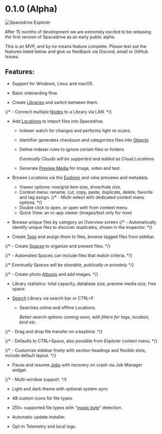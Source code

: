 # 0.1.0 (Alpha)

![Spacedrive Explorer](/images/explorer.png)

After 15 months of development we are extremely excited to be releasing the first version of Spacedrive as an early public alpha.

This is an MVP, and by no means feature complete. Please test out the features listed below and give us feedback via Discord, email or GitHub Issues.

<Notice
	type="info"
	title="Missing features"
	text="This release is missing the ability to connect multiple nodes together, this will be included in a following release. Along with multi-select, cloud support, and more explorer tools."
/>
## Features:

- Support for Windows, Linux and macOS.

- Basic onboarding flow.

- Create [Libraries](../../developers/architecture/libraries) and switch between them.

{/* - Connect multiple [Nodes](../../developers/architecture/nodes) to a Library via LAN. */}

- Add [Locations](../../developers/architecture/locations) to import files into Spacedrive.

  - Indexer watch for changes and performs light re-scans.

  - Identifier generates checksum and categorizes files into [Objects]()

  - Define indexer rules to ignore certain files or folders.

    _Eventually Clouds will be supported and added as Cloud Locations_

  - Generate [Preview Media](../../developers/architecture/preview-media) for image, video and text.

- Browse Locations via the [Explorer](../../developers/architecture/explorer) and view previews and metadata.

  - Viewer options: row/grid item size, show/hide size.
  - Context menu: rename, cut, copy, paste, duplicate, delete, favorite and tag assign.
    {/* - Multi-select with dedicated context menu options. */}
  - Double click to open, or open with from context menu
  - Quick View: an in-app viewer (images/text only for now)

- Browse unique files by category on Overview screen
  {/* - Automatically identify unique files to discover duplicates, shown in the inspector. */}

- Create [Tags](../../developers/architecture/tags) and assign them to files, browse tagged files from sidebar.

{/* - Create [Spaces](../../developers/architecture/spaces) to organize and present files. */}

{/* - Automated Spaces can include files that match criteria. */}

{/* _Eventually Spaces will be sharable, publically or privately_ */}

{/* - Create photo [Albums](../../developers/architecture/albums) and add images. */}

- Library statistics: total capacity, database size, preview media size, free space.

- [Search](../../developers/architecture/search) Library via search bar or CTRL+F.

  - Searches online and offline Locations.

    _Better search options coming soon, with filters for tags, location, kind etc._

{/* - Drag and drop file transfer on a keybind. */}

{/* - Defaults to CTRL+Space, also possible from Explorer context menu. */}

{/* - Customize sidebar freely with section headings and flexible slots, include default layout. */}

- Pause and resume [Jobs](../../developers/architecture/jobs) with recovery on crash via Job Manager widget.

{/* - Multi-window support. */}

- Light and dark theme with optional system sync

- 48 custom icons for file types.

- 250+ supported file types with "[magic byte](https://en.wikipedia.org/wiki/List_of_file_signatures)" detection.

- Automatic update installer.

- Opt-in Telemetry and local logs.
